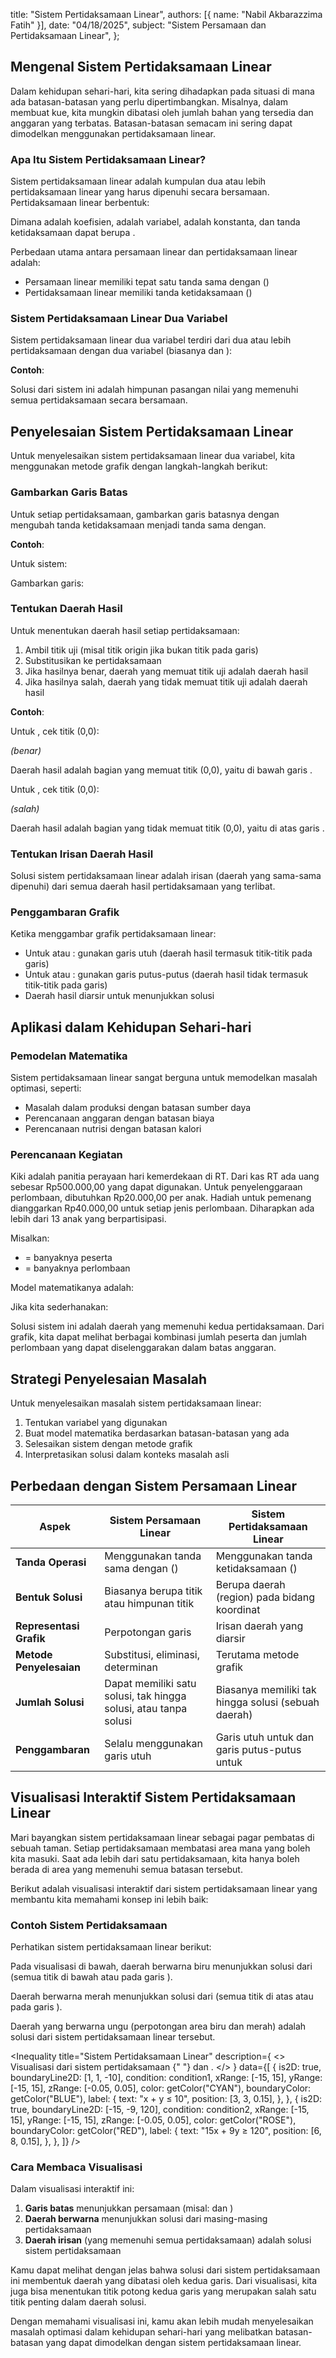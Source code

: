 
  title: "Sistem Pertidaksamaan Linear",
  authors: [{ name: "Nabil Akbarazzima Fatih" }],
  date: "04/18/2025",
  subject: "Sistem Persamaan dan Pertidaksamaan Linear",
};

## Mengenal Sistem Pertidaksamaan Linear

Dalam kehidupan sehari-hari, kita sering dihadapkan pada situasi di mana ada batasan-batasan yang perlu dipertimbangkan. Misalnya, dalam membuat kue, kita mungkin dibatasi oleh jumlah bahan yang tersedia dan anggaran yang terbatas. Batasan-batasan semacam ini sering dapat dimodelkan menggunakan pertidaksamaan linear.

### Apa Itu Sistem Pertidaksamaan Linear?

Sistem pertidaksamaan linear adalah kumpulan dua atau lebih pertidaksamaan linear yang harus dipenuhi secara bersamaan. Pertidaksamaan linear berbentuk:

<BlockMath math="a_1x_1 + a_2x_2 + ... + a_nx_n \leq b \text{ atau } a_1x_1 + a_2x_2 + ... + a_nx_n \geq b" />

Dimana <InlineMath math="a_1, a_2, ..., a_n" /> adalah koefisien, <InlineMath math="x_1, x_2, ..., x_n" /> adalah variabel, <InlineMath math="b" /> adalah konstanta, dan tanda ketidaksamaan dapat berupa <InlineMath math="\leq, \geq, <, >" />.

Perbedaan utama antara persamaan linear dan pertidaksamaan linear adalah:

- Persamaan linear memiliki tepat satu tanda sama dengan (<InlineMath math="=" />)
- Pertidaksamaan linear memiliki tanda ketidaksamaan (<InlineMath math="\leq, \geq, <, >" />)

### Sistem Pertidaksamaan Linear Dua Variabel

Sistem pertidaksamaan linear dua variabel terdiri dari dua atau lebih pertidaksamaan dengan dua variabel (biasanya <InlineMath math="x" /> dan <InlineMath math="y" />):

<BlockMath math="\begin{cases} a_1x + b_1y \leq c_1 \\ a_2x + b_2y \leq c_2 \end{cases}" />

**Contoh**:

<BlockMath math="\begin{cases} 2x + 5y < 10 \\ 6x + 2y > 10 \end{cases}" />

Solusi dari sistem ini adalah himpunan pasangan nilai <InlineMath math="(x,y)" /> yang memenuhi semua pertidaksamaan secara bersamaan.

## Penyelesaian Sistem Pertidaksamaan Linear

Untuk menyelesaikan sistem pertidaksamaan linear dua variabel, kita menggunakan metode grafik dengan langkah-langkah berikut:

### Gambarkan Garis Batas

Untuk setiap pertidaksamaan, gambarkan garis batasnya dengan mengubah tanda ketidaksamaan menjadi tanda sama dengan.

**Contoh**:

Untuk sistem:

<BlockMath math="\begin{cases} 2x + 5y < 10 \\ 6x + 2y > 10 \end{cases}" />

Gambarkan garis:

<BlockMath math="\begin{cases} 2x + 5y = 10 \\ 6x + 2y = 10 \end{cases}" />

### Tentukan Daerah Hasil

Untuk menentukan daerah hasil setiap pertidaksamaan:

1. Ambil titik uji (misal titik origin <InlineMath math="(0,0)" /> jika bukan titik pada garis)
2. Substitusikan ke pertidaksamaan
3. Jika hasilnya benar, daerah yang memuat titik uji adalah daerah hasil
4. Jika hasilnya salah, daerah yang tidak memuat titik uji adalah daerah hasil

**Contoh**:

Untuk <InlineMath math="2x + 5y < 10" />, cek titik (0,0):

<BlockMath math="2(0) + 5(0) = 0 < 10" />

_(benar)_

Daerah hasil adalah bagian yang memuat titik (0,0), yaitu di bawah garis <InlineMath math="2x + 5y = 10" />.

Untuk <InlineMath math="6x + 2y > 10" />, cek titik (0,0):

<BlockMath math="6(0) + 2(0) = 0 > 10" />

_(salah)_

Daerah hasil adalah bagian yang tidak memuat titik (0,0), yaitu di atas garis <InlineMath math="6x + 2y = 10" />.

### Tentukan Irisan Daerah Hasil

Solusi sistem pertidaksamaan linear adalah irisan (daerah yang sama-sama dipenuhi) dari semua daerah hasil pertidaksamaan yang terlibat.

### Penggambaran Grafik

Ketika menggambar grafik pertidaksamaan linear:

- Untuk <InlineMath math="\leq" /> atau <InlineMath math="\geq" />: gunakan garis utuh (daerah hasil termasuk titik-titik pada garis)
- Untuk <InlineMath math="<" /> atau <InlineMath math=">" />: gunakan garis putus-putus (daerah hasil tidak termasuk titik-titik pada garis)
- Daerah hasil diarsir untuk menunjukkan solusi

## Aplikasi dalam Kehidupan Sehari-hari

### Pemodelan Matematika

Sistem pertidaksamaan linear sangat berguna untuk memodelkan masalah optimasi, seperti:

- Masalah dalam produksi dengan batasan sumber daya
- Perencanaan anggaran dengan batasan biaya
- Perencanaan nutrisi dengan batasan kalori

### Perencanaan Kegiatan

Kiki adalah panitia perayaan hari kemerdekaan di RT. Dari kas RT ada uang sebesar Rp500.000,00 yang dapat digunakan. Untuk penyelenggaraan perlombaan, dibutuhkan Rp20.000,00 per anak. Hadiah untuk pemenang dianggarkan Rp40.000,00 untuk setiap jenis perlombaan. Diharapkan ada lebih dari 13 anak yang berpartisipasi.

Misalkan:

- <InlineMath math="x" /> = banyaknya peserta
- <InlineMath math="y" /> = banyaknya perlombaan

Model matematikanya adalah:

<BlockMath math="\begin{cases} 20.000x + 40.000y \leq 500.000 \\ x > 13 \end{cases}" />

Jika kita sederhanakan:

<BlockMath math="\begin{cases} 20x + 40y \leq 500 \\ x > 13 \end{cases}" />

Solusi sistem ini adalah daerah yang memenuhi kedua pertidaksamaan. Dari grafik, kita dapat melihat berbagai kombinasi jumlah peserta dan jumlah perlombaan yang dapat diselenggarakan dalam batas anggaran.

## Strategi Penyelesaian Masalah

Untuk menyelesaikan masalah sistem pertidaksamaan linear:

1. Tentukan variabel yang digunakan
2. Buat model matematika berdasarkan batasan-batasan yang ada
3. Selesaikan sistem dengan metode grafik
4. Interpretasikan solusi dalam konteks masalah asli

## Perbedaan dengan Sistem Persamaan Linear

| Aspek                   | Sistem Persamaan Linear                                          | Sistem Pertidaksamaan Linear                                                                             |
| ----------------------- | ---------------------------------------------------------------- | -------------------------------------------------------------------------------------------------------- |
| **Tanda Operasi**       | Menggunakan tanda sama dengan (<InlineMath math="=" />)          | Menggunakan tanda ketidaksamaan (<InlineMath math="<, >, \leq, \geq" />)                                 |
| **Bentuk Solusi**       | Biasanya berupa titik atau himpunan titik                        | Berupa daerah (region) pada bidang koordinat                                                             |
| **Representasi Grafik** | Perpotongan garis                                                | Irisan daerah yang diarsir                                                                               |
| **Metode Penyelesaian** | Substitusi, eliminasi, determinan                                | Terutama metode grafik                                                                                   |
| **Jumlah Solusi**       | Dapat memiliki satu solusi, tak hingga solusi, atau tanpa solusi | Biasanya memiliki tak hingga solusi (sebuah daerah)                                                      |
| **Penggambaran**        | Selalu menggunakan garis utuh                                    | Garis utuh untuk <InlineMath math="\leq, \geq" /> dan garis putus-putus untuk <InlineMath math="<, >" /> |

## Visualisasi Interaktif Sistem Pertidaksamaan Linear

Mari bayangkan sistem pertidaksamaan linear sebagai pagar pembatas di sebuah taman. Setiap pertidaksamaan membatasi area mana yang boleh kita masuki. Saat ada lebih dari satu pertidaksamaan, kita hanya boleh berada di area yang memenuhi semua batasan tersebut.

Berikut adalah visualisasi interaktif dari sistem pertidaksamaan linear yang membantu kita memahami konsep ini lebih baik:

### Contoh Sistem Pertidaksamaan

Perhatikan sistem pertidaksamaan linear berikut:

<BlockMath math="\begin{cases} x + y \leq 10 \\ 15x + 9y \geq 120 \end{cases}" />

Pada visualisasi di bawah, daerah berwarna biru menunjukkan solusi dari <InlineMath math="x + y \leq 10" /> (semua titik di bawah atau pada garis <InlineMath math="x + y = 10" />).

Daerah berwarna merah menunjukkan solusi dari <InlineMath math="15x + 9y \geq 120" /> (semua titik di atas atau pada garis <InlineMath math="15x + 9y = 120" />).

Daerah yang berwarna ungu (perpotongan area biru dan merah) adalah solusi dari sistem pertidaksamaan linear tersebut.

<Inequality
  title="Sistem Pertidaksamaan Linear"
  description={
    <>
      Visualisasi dari sistem pertidaksamaan <InlineMath math="x + y \leq 10" />{" "}
      dan <InlineMath math="15x + 9y \geq 120" />.
    </>
  }
  data={[
    {
      is2D: true,
      boundaryLine2D: [1, 1, -10],
      condition: condition1,
      xRange: [-15, 15],
      yRange: [-15, 15],
      zRange: [-0.05, 0.05],
      color: getColor("CYAN"),
      boundaryColor: getColor("BLUE"),
      label: {
        text: "x + y ≤ 10",
        position: [3, 3, 0.15],
      },
    },
    {
      is2D: true,
      boundaryLine2D: [-15, -9, 120],
      condition: condition2,
      xRange: [-15, 15],
      yRange: [-15, 15],
      zRange: [-0.05, 0.05],
      color: getColor("ROSE"),
      boundaryColor: getColor("RED"),
      label: {
        text: "15x + 9y ≥ 120",
        position: [6, 8, 0.15],
      },
    },
  ]}
/>

### Cara Membaca Visualisasi

Dalam visualisasi interaktif ini:

1. **Garis batas** menunjukkan persamaan (misal: <InlineMath math="x + y = 10" /> dan <InlineMath math="15x + 9y = 120" />)
2. **Daerah berwarna** menunjukkan solusi dari masing-masing pertidaksamaan
3. **Daerah irisan** (yang memenuhi semua pertidaksamaan) adalah solusi sistem pertidaksamaan

Kamu dapat melihat dengan jelas bahwa solusi dari sistem pertidaksamaan ini membentuk daerah yang dibatasi oleh kedua garis. Dari visualisasi, kita juga bisa menentukan titik potong kedua garis yang merupakan salah satu titik penting dalam daerah solusi.

Dengan memahami visualisasi ini, kamu akan lebih mudah menyelesaikan masalah optimasi dalam kehidupan sehari-hari yang melibatkan batasan-batasan yang dapat dimodelkan dengan sistem pertidaksamaan linear.
